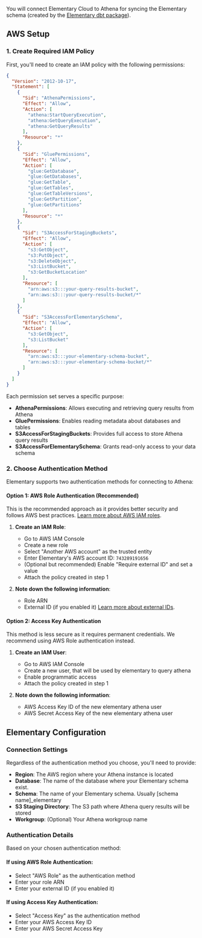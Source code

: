 You will connect Elementary Cloud to Athena for syncing the Elementary schema (created by the [Elementary dbt package](/cloud/onboarding/quickstart-dbt-package)).

<Snippet file="cloud/integrations/create-user-operation.mdx" />

## AWS Setup

### 1. Create Required IAM Policy

First, you'll need to create an IAM policy with the following permissions:

```json
{
  "Version": "2012-10-17",
  "Statement": [
    {
      "Sid": "AthenaPermissions",
      "Effect": "Allow",
      "Action": [
        "athena:StartQueryExecution",
        "athena:GetQueryExecution",
        "athena:GetQueryResults"
      ],
      "Resource": "*"
    },
    {
      "Sid": "GluePermissions",
      "Effect": "Allow",
      "Action": [
        "glue:GetDatabase",
        "glue:GetDatabases",
        "glue:GetTable",
        "glue:GetTables",
        "glue:GetTableVersions",
        "glue:GetPartition",
        "glue:GetPartitions"
      ],
      "Resource": "*"
    },
    {
      "Sid": "S3AccessForStagingBuckets",
      "Effect": "Allow",
      "Action": [
        "s3:GetObject",
        "s3:PutObject",
        "s3:DeleteObject",
        "s3:ListBucket",
        "s3:GetBucketLocation"
      ],
      "Resource": [
        "arn:aws:s3:::your-query-results-bucket",
        "arn:aws:s3:::your-query-results-bucket/*"
      ]
    },
    {
      "Sid": "S3AccessForElementarySchema",
      "Effect": "Allow",
      "Action": [
        "s3:GetObject",
        "s3:ListBucket"
      ],
      "Resource": [
        "arn:aws:s3:::your-elementary-schema-bucket",
        "arn:aws:s3:::your-elementary-schema-bucket/*"
      ]
    }
  ]
}
```

Each permission set serves a specific purpose:
- **AthenaPermissions**: Allows executing and retrieving query results from Athena
- **GluePermissions**: Enables reading metadata about databases and tables
- **S3AccessForStagingBuckets**: Provides full access to store Athena query results
- **S3AccessForElementarySchema**: Grants read-only access to your data schema

### 2. Choose Authentication Method

Elementary supports two authentication methods for connecting to Athena:

#### Option 1: AWS Role Authentication (Recommended)

This is the recommended approach as it provides better security and follows AWS best practices. [Learn more about AWS IAM roles](https://docs.aws.amazon.com/IAM/latest/UserGuide/id_roles.html).

1. **Create an IAM Role**:
   - Go to AWS IAM Console
   - Create a new role
   - Select "Another AWS account" as the trusted entity
   - Enter Elementary's AWS account ID: `743289191656`
   - (Optional but recommended) Enable "Require external ID" and set a value
   - Attach the policy created in step 1

2. **Note down the following information**:
   - Role ARN
   - External ID (if you enabled it) [Learn more about external IDs](https://aws.amazon.com/blogs/security/how-to-use-external-id-when-granting-access-to-your-aws-resources/).

#### Option 2: Access Key Authentication

This method is less secure as it requires permanent credentials. We recommend using AWS Role authentication instead.

1. **Create an IAM User**:
   - Go to AWS IAM Console
   - Create a new user, that will be used by elementary to query athena
   - Enable programmatic access
   - Attach the policy created in step 1

2. **Note down the following information**:
   - AWS Access Key ID of the new elementary athena user
   - AWS Secret Access Key of the new elementary athena user

## Elementary Configuration

### Connection Settings

Regardless of the authentication method you choose, you'll need to provide:

- **Region**: The AWS region where your Athena instance is located
- **Database**: The name of the database where your Elementary schema exist.
- **Schema**: The name of your Elementary schema. Usually [schema name]_elementary
- **S3 Staging Directory**: The S3 path where Athena query results will be stored
- **Workgroup**: (Optional) Your Athena workgroup name

### Authentication Details

Based on your chosen authentication method:

#### If using AWS Role Authentication:
- Select "AWS Role" as the authentication method
- Enter your role ARN
- Enter your external ID (if you enabled it)

#### If using Access Key Authentication:
- Select "Access Key" as the authentication method
- Enter your AWS Access Key ID
- Enter your AWS Secret Access Key
